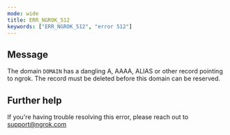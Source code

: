 ```yaml
---
mode: wide
title: ERR_NGROK_512
keywords: ["ERR_NGROK_512", "error 512"]
---
```


## Message

The domain `DOMAIN` has a dangling A, AAAA, ALIAS or other record pointing to ngrok. The record must be deleted before this domain can be reserved.

## Further help

If you're having trouble resolving this error, please reach out to [support@ngrok.com](mailto:support@ngrok.com?subject=Help%20with%20ERR_NGROK_512)

